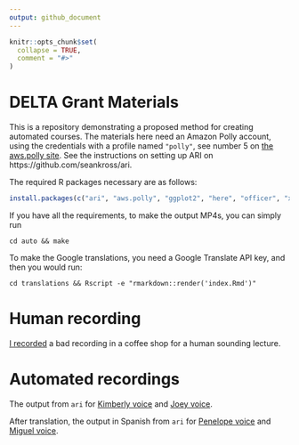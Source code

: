 ```yaml
---
output: github_document
---
```


<!-- README.md is generated from README.Rmd. Please edit that file -->

```r
knitr::opts_chunk$set(
  collapse = TRUE,
  comment = "#>"
)
```
# DELTA Grant Materials

This is a repository demonstrating a proposed method for creating automated courses.  The materials here need an Amazon Polly account, using the credentials with a profile named `"polly"`, see number 5 on [the aws.polly site](https://github.com/cloudyr/aws.polly). See the instructions on setting up ARI on https://github.com/seankross/ari.  

The required R packages necessary are as follows:

```r
install.packages(c("ari", "aws.polly", "ggplot2", "here", "officer", "xml2", "ggplot2", "magrittr"))
```

If you have all the requirements, to make the output MP4s, you can simply run 
```
cd auto && make
```

To make the Google translations, you need a Google Translate API key, and then you would run: 

```
cd translations && Rscript -e "rmarkdown::render('index.Rmd')"
```

# Human recording
[I recorded](http://johnmuschelli.com/DELTA_GRANT/human.mp4) a bad recording in a coffee shop for a human sounding lecture.

# Automated recordings

The output from `ari` for [Kimberly voice](http://johnmuschelli.com/DELTA_GRANT/auto/kim.mp4) and [Joey voice](http://johnmuschelli.com/DELTA_GRANT/auto/joey.mp4).

After translation, the output in Spanish from `ari` for [Penelope voice](http://johnmuschelli.com/DELTA_GRANT/auto/penelope.mp4) and [Miguel voice](http://johnmuschelli.com/DELTA_GRANT/auto/miguel.mp4).




